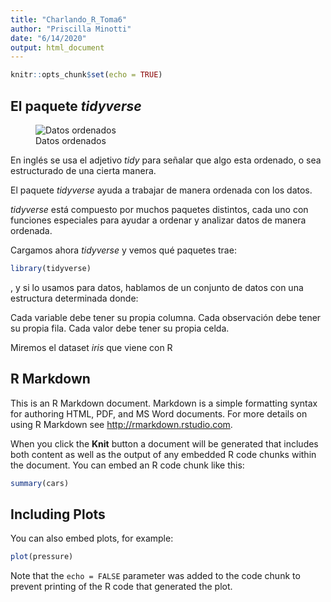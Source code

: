 ```yaml
---
title: "Charlando_R_Toma6"
author: "Priscilla Minotti"
date: "6/14/2020"
output: html_document
---
```


```r
knitr::opts_chunk$set(echo = TRUE)

```

## El paquete **_tidyverse_**

![Datos ordenados](https://github.com/pmnatural/Entrando_datos/blob/master/tidy-1.svg)

En inglés se usa el adjetivo _tidy_  para señalar que algo esta ordenado, o sea estructurado de una cierta manera.

El paquete _tidyverse_ ayuda a trabajar de manera ordenada con los datos. 

 _tidyverse_ está compuesto por muchos paquetes distintos, cada uno con funciones especiales para ayudar a ordenar y analizar datos de manera ordenada. 

Cargamos ahora _tidyverse_ y vemos qué paquetes trae:

```r
library(tidyverse)

```





, y si lo usamos para datos, hablamos de un conjunto de datos con una estructura determinada donde:

Cada variable debe tener su propia columna.
Cada observación debe tener su propia fila.
Cada valor debe tener su propia celda.

Miremos el dataset _iris_ que viene con R


## R Markdown

This is an R Markdown document. Markdown is a simple formatting syntax for authoring HTML, PDF, and MS Word documents. For more details on using R Markdown see <http://rmarkdown.rstudio.com>.

When you click the **Knit** button a document will be generated that includes both content as well as the output of any embedded R code chunks within the document. You can embed an R code chunk like this:

```r
summary(cars)
```

## Including Plots

You can also embed plots, for example:

```r
plot(pressure)
```

Note that the `echo = FALSE` parameter was added to the code chunk to prevent printing of the R code that generated the plot.
